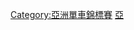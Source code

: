 {{navbox
|title = [[亞洲單車錦標賽]]
| name = 亞洲單車錦標賽
|image=
|titlestyle= background:#ADDFAD;
|groupstyle= background:#ADDFAD;
|listclass = hlist

|group1 = 公路与场地锦标赛
|list1 = 
* [[1963年亞洲單車錦標賽|1963 吉隆坡]]
* [[1965年亞洲單車錦標賽|1965 馬尼拉]]
* [[1967年亞洲單車錦標賽|1967 曼谷]]
* [[1969年亞洲單車錦標賽|1969 漢城]]
* [[1971年亞洲單車錦標賽|1971 新加坡]]
* [[1973年亞洲單車錦標賽|1973 伊豆市]]
* <font color="#A0A0A0">{{nowrap|1975 雅加達}}</font>
* [[1977年亞洲單車錦標賽|1977 馬尼拉]]
* [[1979年亞洲單車錦標賽|1979 吉隆坡]]
* [[1981年亞洲單車錦標賽|1981 曼谷]]
* [[1983年亞洲單車錦標賽|1983 馬尼拉]]
* [[1985年亞洲單車錦標賽|1985 仁川]]
* [[1987年亞洲單車錦標賽|1987 雅加達]]
* [[1989年亞洲單車錦標賽|1989 新德里]]
* [[1991年亞洲單車錦標賽|1991 北京]]
* [[1993年亞洲單車錦標賽|1993 怡保]]
* [[1995年亞洲單車錦標賽|1995 奎松市]]
* [[1997年亞洲單車錦標賽|1997 德黑蘭/漢城]]
* [[1999年亞洲單車錦標賽|1999 前橋市]]
* [[2000年亞洲單車錦標賽|2000 上海]]
* [[2001年亞洲單車錦標賽|2001 高雄、台中]]
* [[2002年亞洲單車錦標賽|2002 曼谷]]
* [[2003年亞洲單車錦標賽|2003 昌原市]]
* [[2004年亞洲單車錦標賽|2004 四日市市]]
* [[2005年亞洲單車錦標賽|2005 盧迪亞納]]
* [[2006年亞洲單車錦標賽|2006 吉隆坡]]
* [[2007年亞洲單車錦標賽|2007 曼谷]]
* [[2008年亞洲單車錦標賽|2008 奈良]]
* [[2009年亞洲單車錦標賽|2009 登加龍]]
* [[2010年亞洲單車錦標賽|2010 夏爾迦]]
* [[2011年亞洲單車錦標賽|2011 呵叻]]
* [[2012年亞洲單車錦標賽|2012 吉隆坡]]
* [[2013年亞洲單車錦標賽|2013 新德里]]
* [[2014年亞洲單車錦標賽|2014 阿斯塔纳]]
* [[2015年亞洲單車錦標賽|2015 呵叻]]
* [[2016年亞洲單車錦標賽|2016 伊豆市]]

|group2 = 公路锦标赛
|list2 = 
* [[2017年亚洲公路自行车锦标赛|2017 麦纳麦]]
* [[2018年亚洲公路自行车锦标赛|2018 内比都]]
* [[2019年亚洲公路自行车锦标赛|2019 塔什干]]
* <font color="#A0A0A0">{{nowrap|2020 赛城}}</font><sup>†</sup>

|group3 = 场地锦标赛
|list3 = 
* [[2017年亚洲场地自行车锦标赛|2017 新德里]]
* [[2018年亚洲场地自行车锦标赛|2018 汝来]]
* [[2019年亞洲場地自由車錦標賽|2019 雅加达]]
* [[2020年亚洲场地自行车锦标赛|2020 镇川]]<sup>*</sup>
|below = <sup>†</sup> 受[[2019冠狀病毒病疫情]]影響取消舉行<br/><sup>*</sup> 实际于2019年进行
|belowstyle= background:#ADDFAD;
}}<noinclude>
[[Category:亞洲單車錦標賽]]
[[Category:自由車導航模板|亞]]
</noinclude>